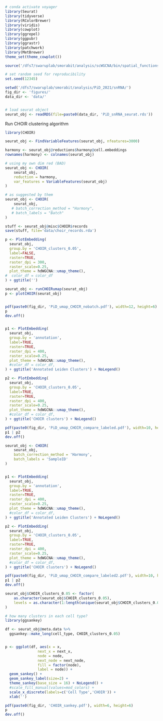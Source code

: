 ```r

# conda activate voyager
library(Seurat)
library(tidyverse)
library(RColorBrewer)
library(viridis)
library(cowplot)
library(ggrepel)
library(ggpubr)
library(ggrastr)
library(patchwork)
library(MetBrewer)
theme_set(theme_cowplot())

source('/dfs7/swaruplab/smorabit/analysis/scWGCNA/bin/spatial_functions.R')

# set random seed for reproducibility
set.seed(12345)

setwd('/dfs7/swaruplab/smorabit/analysis/PiD_2021/snRNA/')
fig_dir <- 'figures/'
data_dir <- 'data/'


# load seurat object
seurat_obj <- readRDS(file=paste0(data_dir, 'PiD_snRNA_seurat.rds'))

```

Run CHOIR clustering algorithm

```r

library(CHOIR)

seurat_obj <- FindVariableFeatures(seurat_obj, nfeatures=3000)

harmony <- seurat_obj@reductions$harmony@cell.embeddings
rownames(harmony) <- colnames(seurat_obj)

# using my own dim red (BAD)
seurat_obj <- CHOIR(
    seurat_obj, 
    reduction = harmony,
    var_features = VariableFeatures(seurat_obj)
)

# as suggested by them
seurat_obj <- CHOIR(
    seurat_obj, 
   # batch_correction_method = "Harmony",
   # batch_labels = "Batch"
)

stuff <- seurat_obj@misc$CHOIR$records
save(stuff, file='data/choir_records.rda')

p <- PlotEmbedding(
  seurat_obj,
  group.by = 'CHOIR_clusters_0.05',
  label=FALSE,
  raster=TRUE,
  raster_dpi = 300,
  raster_scale=0.25,
  plot_theme = hdWGCNA::umap_theme(),
#  color_df = color_df
) + ggtitle('')

seurat_obj <- runCHOIRumap(seurat_obj)
p <- plotCHOIR(seurat_obj)


pdf(paste0(fig_dir, 'PiD_umap_CHOIR_nobatch.pdf'), width=12, height=6)
p
dev.off()


p1 <- PlotEmbedding(
  seurat_obj,
  group.by = 'annotation',
  label=TRUE,
  raster=TRUE,
  raster_dpi = 400,
  raster_scale=0.25,
  plot_theme = hdWGCNA::umap_theme(),
  #color_df = color_df,
) + ggtitle('Annotated Leiden Clusters') + NoLegend()

p2 <- PlotEmbedding(
  seurat_obj,
  group.by = 'CHOIR_clusters_0.05',
  label=TRUE,
  raster=TRUE,
  raster_dpi = 400,
  raster_scale=0.25,
  plot_theme = hdWGCNA::umap_theme(),
  #color_df = color_df,
) + ggtitle('CHOIR clusters') + NoLegend()

pdf(paste0(fig_dir, 'PiD_umap_CHOIR_compare_labeled.pdf'), width=10, height=6)
p1 | p2
dev.off()

seurat_obj <- CHOIR(
    seurat_obj, 
    batch_correction_method = 'Harmony',
    batch_labels = 'SampleID'
)


p1 <- PlotEmbedding(
  seurat_obj,
  group.by = 'annotation',
  label=TRUE,
  raster=TRUE,
  raster_dpi = 400,
  raster_scale=0.25,
  plot_theme = hdWGCNA::umap_theme(),
  #color_df = color_df,
) + ggtitle('Annotated Leiden Clusters') + NoLegend()

p2 <- PlotEmbedding(
  seurat_obj,
  group.by = 'CHOIR_clusters_0.05',
  label=TRUE,
  raster=TRUE,
  raster_dpi = 400,
  raster_scale=0.25,
  plot_theme = hdWGCNA::umap_theme(),
  #color_df = color_df,
) + ggtitle('CHOIR clusters') + NoLegend()

pdf(paste0(fig_dir, 'PiD_umap_CHOIR_compare_labeled2.pdf'), width=10, height=6)
p1 | p2
dev.off()

seurat_obj$CHOIR_clusters_0.05 <- factor(
    as.character(seurat_obj$CHOIR_clusters_0.05),
    levels = as.character(1:length(unique(seurat_obj$CHOIR_clusters_0.05)))
)

# how many clusters in each cell type?
library(ggsankey)

df <- seurat_obj@meta.data %>% 
  ggsankey::make_long(cell_type, CHOIR_clusters_0.05)


p <- ggplot(df, aes(x = x, 
               next_x = next_x, 
               node = node, 
               next_node = next_node,
               fill = factor(node),
               label = node)) +
  geom_sankey() +
  geom_sankey_label(size=2) +
  theme_sankey(base_size = 16) + NoLegend() +
  #scale_fill_manual(values=mod_colors) + 
  scale_x_discrete(labels=c('Cell Type','CHOIR')) +
  xlab('')

pdf(paste0(fig_dir, 'CHOIR_sankey.pdf'), width=6, height=6)
p
dev.off()


```